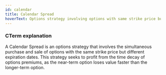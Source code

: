 ```yaml
---
id: calendar
title: Calendar Spread
hoverText: Options strategy involving options with same strike price but different expiration dates
---
```


### CTerm explanation

A Calendar Spread is an options strategy that involves the simultaneous purchase and sale of options with the same strike price but different expiration dates. This strategy seeks to profit from the time decay of options premiums, as the near-term option loses value faster than the longer-term option.
